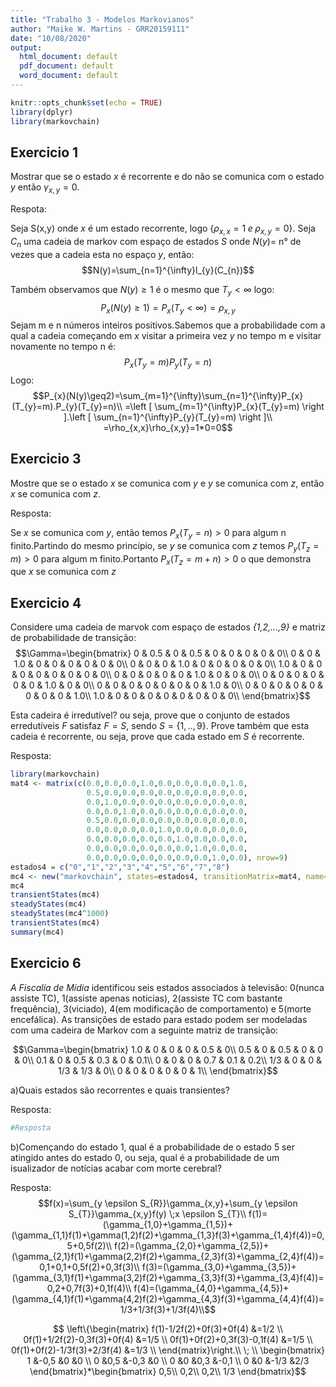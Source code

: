 ```yaml
---
title: "Trabalho 3 - Modelos Markovianos"
author: "Maike W. Martins - GRR20159111"
date: "10/08/2020"
output:
  html_document: default
  pdf_document: default
  word_document: default
---
```


```r
knitr::opts_chunk$set(echo = TRUE)
library(dplyr)
library(markovchain)
```

## Exercicio 1

Mostrar que se o estado *x* é recorrente e do não se comunica com o estado *y* então $\gamma_{x,y}=0$.

Respota:

Seja S(x,y) onde *x* é um estado recorrente, logo $\left \{ \rho_{x,x}=1 \;e \; \rho_{x,y}=0  \right \}$. Seja $C_{n}$ uma cadeia de markov com espaço de estados *S* onde $N(y)=$ n° de vezes que a cadeia esta no espaço *y*, então:
$$N(y)=\sum_{n=1}^{\infty}l_{y}(C_{n})$$

Também observamos que $N(y)\geq 1$ é o mesmo que $T_{y}<\infty$ logo:
$$P_{x}(N(y)\geq1)=P_{x}(T_{y}<\infty)=\rho_{x,y}$$
Sejam m e n números inteiros positivos.Sabemos que a probabilidade com a qual a cadeia começando em *x* visitar a primeira vez *y* no tempo m e visitar novamente no tempo n é:
$$P_{x}(T_{y}=m)P_{y}(T_{y}=n)$$
Logo:
$$P_{x}(N(y)\geq2)=\sum_{m=1}^{\infty}\sum_{n=1}^{\infty}P_{x}(T_{y}=m).P_{y}(T_{y}=n)\\
=\left [ \sum_{m=1}^{\infty}P_{x}(T_{y}=m) \right ].\left [ \sum_{n=1}^{\infty}P_{y}(T_{y}=m) \right ]\\
=\rho_{x,x}\rho_{x,y}=1*0=0$$


## Exercicio 3

Mostre que se o estado *x* se comunica com *y* e *y* se comunica com *z*, então *x* se comunica com *z*.

Resposta:

Se *x* se comunica com *y*, então temos $P_{x}(T_{y}=n)>0$ para algum n finito.Partindo do mesmo princípio, se *y* se comunica com *z* temos $P_{y}(T_{z}=m)>0$ para algum m finito.Portanto $P_{x}(T_{z}=m+n)>0$ o que demonstra que *x* se comunica com *z*

## Exercicio 4
Considere uma cadeia de marvok com espaço de estados *{1,2,...,9}* e matriz de probabilidade de transição:
 $$\Gamma=\begin{bmatrix}
0 & 0.5 & 0 & 0.5 & 0 & 0 & 0 & 0 & 0\\ 
0 & 0 & 1.0 & 0 & 0 & 0 & 0 & 0 & 0\\ 
0 & 0 & 0 & 1.0 & 0 & 0 & 0 & 0 & 0\\ 
1.0 & 0 & 0 & 0 & 0 & 0 & 0 & 0 & 0\\  
0 & 0 & 0 & 0 & 0 & 1.0 & 0 & 0 & 0\\ 
0 & 0 & 0 & 0 & 0 & 0 & 1.0 & 0 & 0\\ 
0 & 0 & 0 & 0 & 0 & 0 & 0 & 1.0 & 0\\ 
0 & 0 & 0 & 0 & 0 & 0 & 0 & 0 & 1.0\\ 
1.0 & 0 & 0 & 0 & 0 & 0 & 0 & 0 & 0\\ 
\end{bmatrix}$$

Esta cadeira é irredutível? ou seja, prove que o conjunto de estados erredutíveis $F$ satisfaz $F=S$, sendo $S=\left \{ 1,..,9\right \}$. Prove também que esta cadeia é recorrente, ou seja, prove que cada estado em $S$ é recorrente.

Resposta:

```r
library(markovchain)
mat4 <- matrix(c(0.0,0.0,0.0,1.0,0.0,0.0,0.0,0.0,1.0,
                 0.5,0.0,0.0,0.0,0.0,0.0,0.0,0.0,0.0,
                 0.0,1.0,0.0,0.0,0.0,0.0,0.0,0.0,0.0,
                 0.0,0.0,1.0,0.0,0.0,0.0,0.0,0.0,0.0,
                 0.5,0.0,0.0,0.0,0.0,0.0,0.0,0.0,0.0,
                 0.0,0.0,0.0,0.0,1.0,0.0,0.0,0.0,0.0,
                 0.0,0.0,0.0,0.0,0.0,1.0,0.0,0.0,0.0,
                 0.0,0.0,0.0,0.0,0.0,0.0,1.0,0.0,0.0,
                 0.0,0.0,0.0,0.0,0.0,0.0,0.0,1.0,0.0), nrow=9)
estados4 = c("0","1","2","3","4","5","6","7","8")
mc4 <- new("markovchain", states=estados4, transitionMatrix=mat4, name="Exercicio 4")
mc4
transientStates(mc4)
steadyStates(mc4)
steadyStates(mc4^1000)
transientStates(mc4)
summary(mc4)
```


## Exercicio 6
*A Fiscalía de Mídia* identificou seis estados associados à televisão: 0(nunca assiste TC), 1(assiste apenas noticias), 2(assiste TC com bastante frequência), 3(viciado), 4(em modificação de comportamento) e 5(morte encefálica). As transições de estado para estado podem ser modeladas com uma cadeira de Markov com a seguinte matriz de transição:

$$\Gamma=\begin{bmatrix}
1.0 & 0 & 0 & 0 & 0.5 & 0\\ 
0.5 & 0 & 0.5 & 0 & 0 & 0\\  
0.1 & 0 & 0.5 & 0.3 & 0 & 0.1\\ 
0 & 0 & 0 & 0.7 & 0.1 & 0.2\\ 
1/3 & 0 & 0 & 1/3 & 1/3 & 0\\ 
0 & 0 & 0 & 0 & 0 & 1\\ 
\end{bmatrix}$$

a)Quais estados são recorrentes e quais transientes?

Resposta:

```r
#Resposta
```

b)Començando do estado 1, qual é a probabilidade de o estado 5 ser atingido antes do estado 0, ou seja, qual é a probabilidade de um isualizador de notícias acabar com morte cerebral?

Resposta:
$$f(x)=\sum_{y \epsilon S_{R}}\gamma_{x,y}+\sum_{y \epsilon S_{T}}\gamma_{x,y}f(y) \;x \epsilon S_{T}\\
f(1)=(\gamma_{1,0}+\gamma_{1,5})+(\gamma_{1,1}f(1)+\gamma(1,2)f(2)+\gamma_{1,3}f(3)+\gamma_{1,4}f(4))=0,5+0,5f(2)\\
f(2)=(\gamma_{2,0}+\gamma_{2,5})+(\gamma_{2,1}f(1)+\gamma(2,2)f(2)+\gamma_{2,3}f(3)+\gamma_{2,4}f(4))=0,1+0,1+0,5f(2)+0,3f(3)\\
f(3)=(\gamma_{3,0}+\gamma_{3,5})+(\gamma_{3,1}f(1)+\gamma(3,2)f(2)+\gamma_{3,3}f(3)+\gamma_{3,4}f(4))=0,2+0,7f(3)+0,1f(4)\\
f(4)=(\gamma_{4,0}+\gamma_{4,5})+(\gamma_{4,1}f(1)+\gamma(4,2)f(2)+\gamma_{4,3}f(3)+\gamma_{4,4}f(4))=1/3+1/3f(3)+1/3f(4)\\$$

$$
\left\{\begin{matrix}
 f(1)-1/2f(2)+0f(3)+0f(4) &=1/2 \\ 
 0f(1)+1/2f(2)-0,3f(3)+0f(4) &=1/5 \\ 
 0f(1)+0f(2)+0,3f(3)-0,1f(4) &=1/5 \\  
 0f(1)+0f(2)-1/3f(3)+2/3f(4) &=1/3 \\ 
\end{matrix}\right.\\
\; \\
\begin{bmatrix}
1 &-0,5  &0  &0 \\ 
0 &0,5  &-0,3  &0 \\ 
0 &0  &0,3  &-0,1 \\ 
0 &0  &-1/3  &2/3 
\end{bmatrix}*\begin{bmatrix}
 0,5\\ 
 0,2\\ 
 0,2\\ 
1/3
\end{bmatrix}$$

